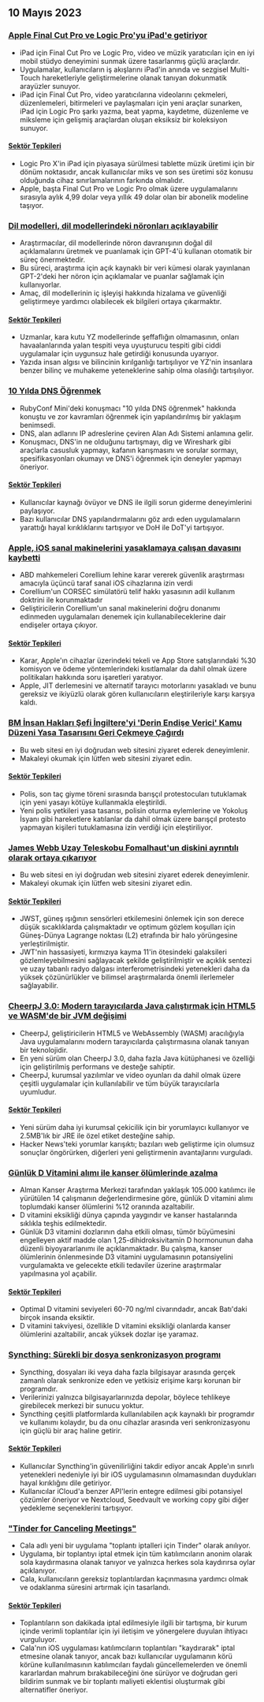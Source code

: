 

<CallToAction />

<Steps>

## 10 Mayıs 2023

### [Apple Final Cut Pro ve Logic Pro'yu iPad'e getiriyor](https://www.apple.com/newsroom/2023/05/apple-brings-final-cut-pro-and-logic-pro-to-ipad/)

- iPad için Final Cut Pro ve Logic Pro, video ve müzik yaratıcıları için en iyi mobil stüdyo deneyimini sunmak üzere tasarlanmış güçlü araçlardır.
- Uygulamalar, kullanıcıların iş akışlarını iPad'in anında ve sezgisel Multi-Touch hareketleriyle geliştirmelerine olanak tanıyan dokunmatik arayüzler sunuyor.
- iPad için Final Cut Pro, video yaratıcılarına videolarını çekmeleri, düzenlemeleri, bitirmeleri ve paylaşmaları için yeni araçlar sunarken, iPad için Logic Pro şarkı yazma, beat yapma, kaydetme, düzenleme ve miksleme için gelişmiş araçlardan oluşan eksiksiz bir koleksiyon sunuyor.

#### [Sektör Tepkileri](http://news.ycombinator.com/item?id=35873732)

- Logic Pro X'in iPad için piyasaya sürülmesi tablette müzik üretimi için bir dönüm noktasıdır, ancak kullanıcılar miks ve son ses üretimi söz konusu olduğunda cihaz sınırlamalarının farkında olmalıdır.
- Apple, başta Final Cut Pro ve Logic Pro olmak üzere uygulamalarını sırasıyla aylık 4,99 dolar veya yıllık 49 dolar olan bir abonelik modeline taşıyor.

### [Dil modelleri, dil modellerindeki nöronları açıklayabilir](https://openai.com/research/language-models-can-explain-neurons-in-language-models)

- Araştırmacılar, dil modellerinde nöron davranışının doğal dil açıklamalarını üretmek ve puanlamak için GPT-4'ü kullanan otomatik bir süreç önermektedir.
- Bu süreci, araştırma için açık kaynaklı bir veri kümesi olarak yayınlanan GPT-2'deki her nöron için açıklamalar ve puanlar sağlamak için kullanıyorlar.
- Amaç, dil modellerinin iç işleyişi hakkında hizalama ve güvenliği geliştirmeye yardımcı olabilecek ek bilgileri ortaya çıkarmaktır.

#### [Sektör Tepkileri](http://news.ycombinator.com/item?id=35877402)

- Uzmanlar, kara kutu YZ modellerinde şeffaflığın olmamasının, onları havaalanlarında yalan tespiti veya uyuşturucu tespiti gibi ciddi uygulamalar için uygunsuz hale getirdiği konusunda uyarıyor.
- Yazıda insan algısı ve bilincinin kırılganlığı tartışılıyor ve YZ'nin insanlara benzer bilinç ve muhakeme yeteneklerine sahip olma olasılığı tartışılıyor.

### [10 Yılda DNS Öğrenmek](https://jvns.ca/blog/2023/05/08/new-talk-learning-dns-in-10-years/)

- RubyConf Mini'deki konuşmacı "10 yılda DNS öğrenmek" hakkında konuştu ve zor kavramları öğrenmek için yapılandırılmış bir yaklaşım benimsedi.
- DNS, alan adlarını IP adreslerine çeviren Alan Adı Sistemi anlamına gelir.
- Konuşmacı, DNS'in ne olduğunu tartışmayı, dig ve Wireshark gibi araçlarla casusluk yapmayı, kafanın karışmasını ve sorular sormayı, spesifikasyonları okumayı ve DNS'i öğrenmek için deneyler yapmayı öneriyor.

#### [Sektör Tepkileri](http://news.ycombinator.com/item?id=35870654)

- Kullanıcılar kaynağı övüyor ve DNS ile ilgili sorun giderme deneyimlerini paylaşıyor.
- Bazı kullanıcılar DNS yapılandırmalarını göz ardı eden uygulamaların yarattığı hayal kırıklıklarını tartışıyor ve DoH ile DoT'yi tartışıyor.

### [Apple, iOS sanal makinelerini yasaklamaya çalışan davasını kaybetti](https://www.techradar.com/news/apple-just-lost-its-lawsuit-trying-to-ban-ios-virtual-machines)

- ABD mahkemeleri Corellium lehine karar vererek güvenlik araştırması amacıyla üçüncü taraf sanal iOS cihazlarına izin verdi
- Corellium'un CORSEC simülatörü telif hakkı yasasının adil kullanım doktrini ile korunmaktadır
- Geliştiricilerin Corellium'un sanal makinelerini doğru donanımı edinmeden uygulamaları denemek için kullanabileceklerine dair endişeler ortaya çıkıyor.

#### [Sektör Tepkileri](http://news.ycombinator.com/item?id=35880466)

- Karar, Apple'ın cihazlar üzerindeki tekeli ve App Store satışlarındaki %30 komisyon ve ödeme yöntemlerindeki kısıtlamalar da dahil olmak üzere politikaları hakkında soru işaretleri yaratıyor.
- Apple, JIT derlemesini ve alternatif tarayıcı motorlarını yasakladı ve bunu gereksiz ve ikiyüzlü olarak gören kullanıcıların eleştirileriyle karşı karşıya kaldı.

### [BM İnsan Hakları Şefi İngiltere'yi 'Derin Endişe Verici' Kamu Düzeni Yasa Tasarısını Geri Çekmeye Çağırdı](https://www.ohchr.org/en/press-releases/2023/04/un-human-rights-chief-urges-uk-reverse-deeply-troubling-public-order-bill)

- Bu web sitesi en iyi doğrudan web sitesini ziyaret ederek deneyimlenir.
- Makaleyi okumak için lütfen web sitesini ziyaret edin.

#### [Sektör Tepkileri](http://news.ycombinator.com/item?id=35871394)

- Polis, son taç giyme töreni sırasında barışçıl protestocuları tutuklamak için yeni yasayı kötüye kullanmakla eleştirildi.
- Yeni polis yetkileri yasa tasarısı, polisin oturma eylemlerine ve Yokoluş İsyanı gibi hareketlere katılanlar da dahil olmak üzere barışçıl protesto yapmayan kişileri tutuklamasına izin verdiği için eleştiriliyor.

### [James Webb Uzay Teleskobu Fomalhaut'un diskini ayrıntılı olarak ortaya çıkarıyor](https://skyandtelescope.org/astronomy-news/the-james-webb-space-telescope-reveals-fomalhauts-disk-in-unprecedented-detail/)

- Bu web sitesi en iyi doğrudan web sitesini ziyaret ederek deneyimlenir.
- Makaleyi okumak için lütfen web sitesini ziyaret edin.

#### [Sektör Tepkileri](http://news.ycombinator.com/item?id=35874704)

- JWST, güneş ışığının sensörleri etkilemesini önlemek için son derece düşük sıcaklıklarda çalışmaktadır ve optimum gözlem koşulları için Güneş-Dünya Lagrange noktası (L2) etrafında bir halo yörüngesine yerleştirilmiştir.
- JWT'nin hassasiyeti, kırmızıya kayma 11'in ötesindeki galaksileri gözlemleyebilmesini sağlayacak şekilde geliştirilmiştir ve açıklık sentezi ve uzay tabanlı radyo dalgası interferometrisindeki yetenekleri daha da yüksek çözünürlükler ve bilimsel araştırmalarda önemli ilerlemeler sağlayabilir.

### [CheerpJ 3.0: Modern tarayıcılarda Java çalıştırmak için HTML5 ve WASM'de bir JVM değişimi](https://leaningtech.com/announcing-cheerpj-3-0-a-jvm-replacement-in-html5-and-webassembly-to-run-java-applications-and-applets-on-modern-browsers/)

- CheerpJ, geliştiricilerin HTML5 ve WebAssembly (WASM) aracılığıyla Java uygulamalarını modern tarayıcılarda çalıştırmasına olanak tanıyan bir teknolojidir.
- En yeni sürüm olan CheerpJ 3.0, daha fazla Java kütüphanesi ve özelliği için geliştirilmiş performans ve desteğe sahiptir.
- CheerpJ, kurumsal yazılımlar ve video oyunları da dahil olmak üzere çeşitli uygulamalar için kullanılabilir ve tüm büyük tarayıcılarla uyumludur.

#### [Sektör Tepkileri](http://news.ycombinator.com/item?id=35873552)

- Yeni sürüm daha iyi kurumsal çekicilik için bir yorumlayıcı kullanıyor ve 2.5MB'lık bir JRE ile özel etiket desteğine sahip.
- Hacker News'teki yorumlar karışıktı; bazıları web geliştirme için olumsuz sonuçlar öngörürken, diğerleri yeni geliştirmenin avantajlarını vurguladı.

### [Günlük D Vitamini alımı ile kanser ölümlerinde azalma](https://www.dkfz.de/en/presse/pressemitteilungen/2023/dkfz-pm-23-27-Reduced-cancer-mortality-with-daily-vitamin-D-intake.php)

- Alman Kanser Araştırma Merkezi tarafından yaklaşık 105.000 katılımcı ile yürütülen 14 çalışmanın değerlendirmesine göre, günlük D vitamini alımı toplumdaki kanser ölümlerini %12 oranında azaltabilir.
- D vitamini eksikliği dünya çapında yaygındır ve kanser hastalarında sıklıkla teşhis edilmektedir.
- Günlük D3 vitamini dozlarının daha etkili olması, tümör büyümesini engelleyen aktif madde olan 1,25-dihidroksivitamin D hormonunun daha düzenli biyoyararlanımı ile açıklanmaktadır. Bu çalışma, kanser ölümlerinin önlenmesinde D3 vitamini uygulamasının potansiyelini vurgulamakta ve gelecekte etkili tedaviler üzerine araştırmalar yapılmasına yol açabilir.

#### [Sektör Tepkileri](http://news.ycombinator.com/item?id=35876062)

- Optimal D vitamini seviyeleri 60-70 ng/ml civarındadır, ancak Batı'daki birçok insanda eksiktir.
- D vitamini takviyesi, özellikle D vitamini eksikliği olanlarda kanser ölümlerini azaltabilir, ancak yüksek dozlar işe yaramaz.

### [Syncthing: Sürekli bir dosya senkronizasyon programı](https://syncthing.net/)

- Syncthing, dosyaları iki veya daha fazla bilgisayar arasında gerçek zamanlı olarak senkronize eden ve yetkisiz erişime karşı korunan bir programdır.
- Verilerinizi yalnızca bilgisayarlarınızda depolar, böylece tehlikeye girebilecek merkezi bir sunucu yoktur.
- Syncthing çeşitli platformlarda kullanılabilen açık kaynaklı bir programdır ve kullanımı kolaydır, bu da onu cihazlar arasında veri senkronizasyonu için güçlü bir araç haline getirir.

#### [Sektör Tepkileri](http://news.ycombinator.com/item?id=35879039)

- Kullanıcılar Syncthing'in güvenilirliğini takdir ediyor ancak Apple'ın sınırlı yetenekleri nedeniyle iyi bir iOS uygulamasının olmamasından duydukları hayal kırıklığını dile getiriyor.
- Kullanıcılar iCloud'a benzer API'lerin entegre edilmesi gibi potansiyel çözümler öneriyor ve Nextcloud, Seedvault ve working copy gibi diğer yedekleme seçeneklerini tartışıyor.

### ["Tinder for Canceling Meetings"](https://meetcala.com/)

- Cala adlı yeni bir uygulama "toplantı iptalleri için Tinder" olarak anılıyor.
- Uygulama, bir toplantıyı iptal etmek için tüm katılımcıların anonim olarak sola kaydırmasına olanak tanıyor ve yalnızca herkes sola kaydırırsa oylar açıklanıyor.
- Cala, kullanıcıların gereksiz toplantılardan kaçınmasına yardımcı olmak ve odaklanma süresini artırmak için tasarlandı.

#### [Sektör Tepkileri](http://news.ycombinator.com/item?id=35868685)

- Toplantıların son dakikada iptal edilmesiyle ilgili bir tartışma, bir kurum içinde verimli toplantılar için iyi iletişim ve yönergelere duyulan ihtiyacı vurguluyor.
- Cala'nın iOS uygulaması katılımcıların toplantıları "kaydırarak" iptal etmesine olanak tanıyor, ancak bazı kullanıcılar uygulamanın körü körüne kullanılmasının katılımcıları faydalı güncellemelerden ve önemli kararlardan mahrum bırakabileceğini öne sürüyor ve doğrudan geri bildirim sunmak ve bir toplantı maliyeti eklentisi oluşturmak gibi alternatifler öneriyor.

</Steps>

